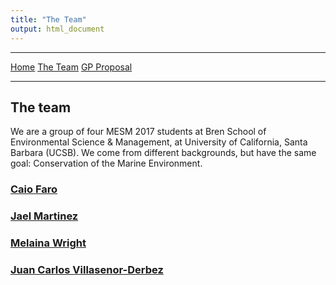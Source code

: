 ```yaml
---
title: "The Team"
output: html_document
---
```


__________
<a href="../" class="btn btn-primary btn-sm">Home</a>
<a href="./" class="btn btn-primary btn-sm">The Team</a>
<a href="../proposal.html" class="btn btn-primary btn-sm">GP Proposal</a>

__________

## The team

We are a group of four MESM 2017 students at Bren School of Environmental Science & Management, at University of California, Santa Barbara (UCSB). We come from different backgrounds, but have the same goal: Conservation of the Marine Environment.

### [Caio Faro](./team/caio.html)

### [Jael Martinez](./team/jael.html)

### [Melaina Wright](./team/melaina.html)

### [Juan Carlos Villasenor-Derbez](./team/jc.html)

